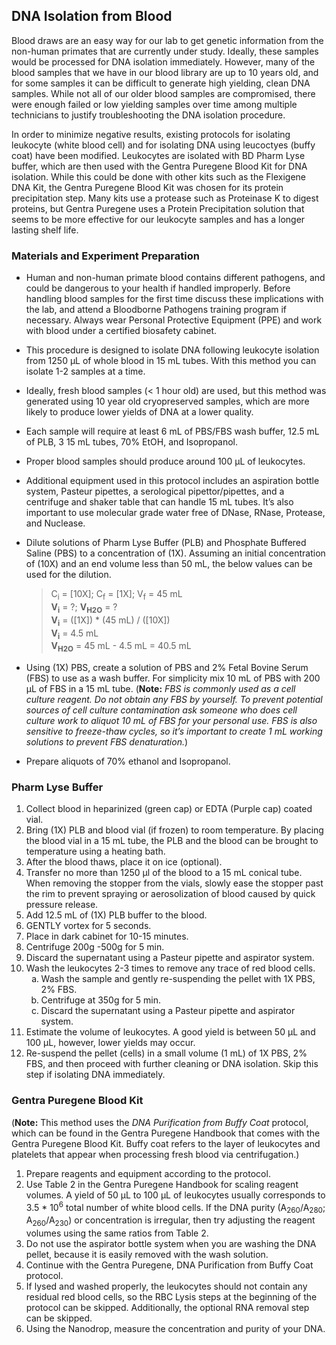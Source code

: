 ## DNA Isolation from Blood

Blood draws are an easy way for our lab to get genetic information from the non-human primates that are currently under study.  Ideally, these samples would be processed for DNA isolation immediately.  However, many of the blood samples that we have in our blood library are up to 10 years old, and for some samples it can be difficult to generate high yielding, clean DNA samples.  While not all of our older blood samples are compromised, there were enough failed or low yielding samples over time among multiple technicians to justify troubleshooting the DNA isolation procedure.

In order to minimize negative results, existing protocols for isolating leukocyte (white blood cell) and for isolating DNA using leucoctyes (buffy coat) have been modified.  Leukocytes are isolated with BD Pharm Lyse buffer, which are then used with the Gentra Puregene Blood Kit for DNA isolation.  While this could be done with other kits such as the Flexigene DNA Kit, the Gentra Puregene Blood Kit was chosen for its protein precipitation step.  Many kits use a protease such as Proteinase K to digest proteins, but Gentra Puregene uses a Protein Precipitation solution that seems to be more effective for our leukocyte samples and has a longer lasting shelf life.
 
### Materials and Experiment Preparation

* Human and non-human primate blood contains different pathogens, and could be dangerous to your health if handled improperly.  Before handling blood samples for the first time discuss these implications with the lab, and attend a Bloodborne Pathogens training program if necessary.  Always wear Personal Protective Equipment (PPE) and work with blood under a certified biosafety cabinet.
*	This procedure is designed to isolate DNA following leukocyte isolation from 1250 µL of whole blood in 15 mL tubes.  With this method you can isolate 1-2 samples at a time.  
*	Ideally, fresh blood samples (< 1 hour old) are used, but this method was generated using 10 year old cryopreserved samples, which are more likely to produce lower yields of DNA at a lower quality.
*	Each sample will require at least 6 mL of PBS/FBS wash buffer, 12.5 mL of PLB, 3 15 mL tubes, 70% EtOH, and Isopropanol.
*	Proper blood samples should produce around 100 µL of leukocytes.
*	Additional equipment used in this protocol includes an aspiration bottle system, Pasteur pipettes, a serological pipettor/pipettes, and a centrifuge and shaker table that can handle 15 mL tubes.  It’s also important to use molecular grade water free of DNase, RNase, Protease, and Nuclease.
*	Dilute solutions of Pharm Lyse Buffer (PLB) and Phosphate Buffered Saline (PBS) to a concentration of (1X).  Assuming an initial concentration of (10X) and an end volume less than 50 mL, the below values can be used for the dilution.

    > C~i~ = [10X];   C~f~ = [1X];   V~f~ = 45 mL  
    > **V~i~** = ?;   **V~H2O~** = ?  
    > **V~i~** = ([1X]) \* (45 mL) / ([10X])  
    > **V~i~** = 4.5 mL  
    > **V~H2O~** = 45 mL - 4.5 mL = 40.5 mL
    
*	Using (1X) PBS, create a solution of PBS and 2% Fetal Bovine Serum (FBS) to use as a wash buffer.  For simplicity mix 10 mL of PBS with 200 µL of FBS in a 15 mL tube.  (**Note:**  *FBS is commonly used as a cell culture reagent.  Do not obtain any FBS by yourself.  To prevent potential sources of cell culture contamination ask someone who does cell culture work to aliquot 10 mL of FBS for your personal use.  FBS is also sensitive to freeze-thaw cycles, so it’s important to create 1 mL working solutions to prevent FBS denaturation.*)
*	Prepare aliquots of 70% ethanol and Isopropanol.

### Pharm Lyse Buffer

1.  Collect blood in heparinized (green cap) or EDTA (Purple cap) coated vial.
2.	Bring (1X) PLB and blood vial (if frozen) to room temperature.  By placing the blood vial in a 15 mL tube, the PLB and the blood can be brought to temperature using a heating bath.
3.	After the blood thaws, place it on ice (optional).
4.	Transfer no more than 1250 µl of the blood to a 15 mL conical tube.  When removing the stopper from the vials, slowly ease the stopper past the rim to prevent spraying or aerosolization of blood caused by quick pressure release.
5.	Add 12.5 mL of (1X) PLB buffer to the blood.
6.	GENTLY vortex for 5 seconds. 
7.	Place in dark cabinet for 10-15 minutes.
8.	Centrifuge 200g -500g for 5 min.
9.	Discard the supernatant using a Pasteur pipette and aspirator system.
10.	Wash the leukocytes 2-3 times to remove any trace of red blood cells.
    a.	Wash the sample and gently re-suspending the pellet with 1X PBS, 2% FBS.  
    b.	Centrifuge at 350g for 5 min.
    c.	Discard the supernatant using a Pasteur pipette and aspirator system.
11.	Estimate the volume of leukocytes.  A good yield is between 50 µL and 100 µL, however, lower yields may occur.
12.	Re-suspend the pellet (cells) in a small volume (1 mL) of 1X PBS, 2% FBS, and then proceed with further cleaning or DNA isolation.  Skip this step if isolating DNA immediately.

### Gentra Puregene Blood Kit

(**Note:**  This method uses the *DNA Purification from Buffy Coat* protocol, which can be found in the Gentra Puregene Handbook that comes with the Gentra Puregene Blood Kit.  Buffy coat refers to the layer of leukocytes and platelets that appear when processing fresh blood via centrifugation.)

1.	Prepare reagents and equipment according to the protocol.
2.	Use Table 2 in the Gentra Puregene Handbook for scaling reagent volumes.  A yield of 50 µL to 100 µL of leukocytes usually corresponds to 3.5 * 10^6^ total number of white blood cells.  If the DNA purity (A~260~/A~280~;  A~260~/A~230~) or concentration is irregular, then try adjusting the reagent volumes using the same ratios from Table 2.
3.	Do not use the aspirator bottle system when you are washing the DNA pellet, because it is easily removed with the wash solution.
4.	Continue with the Gentra Puregene, DNA Purification from Buffy Coat protocol.
5.	If lysed and washed properly, the leukocytes should not contain any residual red blood cells, so the RBC Lysis steps at the beginning of the protocol can be skipped.  Additionally, the optional RNA removal step can be skipped.
6.	Using the Nanodrop, measure the concentration and purity of your DNA.
